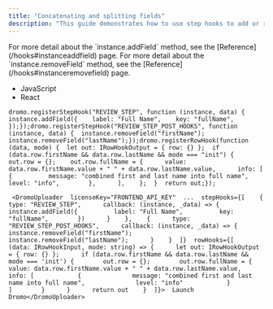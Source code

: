 ```yaml
---
title: "Concatenating and splitting fields"
description: "This guide demonstrates how to use step hooks to add or remove fields midway through an import."
---
```


<Info>
  For more detail about the `instance.addField` method, see the [Reference](/hooks#instanceaddfield) page. For more detail about the `instance.removeField` method, see the [Reference](/hooks#instanceremovefield) page.
</Info>

* JavaScript
* React

```
dromo.registerStepHook("REVIEW_STEP", function (instance, data) {  instance.addField({    label: "Full Name",    key: "fullName",  });});dromo.registerStepHook("REVIEW_STEP_POST_HOOKS", function (instance, data) {  instance.removeField("firstName");  instance.removeField("lastName");});dromo.registerRowHook(function (data, mode) {  let out: IRowHookOutput = { row: {} };  if (data.row.firstName && data.row.lastName && mode === "init") {    out.row = {};    out.row.fullName = {      value: data.row.firstName.value + " " + data.row.lastName.value,      info: [        {          message: "combined first and last name into full name",          level: "info",        },      ],    };  }  return out;});
```

```
 <DromoUploader  licenseKey="FRONTEND_API_KEY"  ...  stepHooks={[    {      type: "REVIEW_STEP",      callback: (instance, _data) => {        instance.addField({          label: "Full Name",          key: "fullName",        })      }    },    {      type: "REVIEW_STEP_POST_HOOKS",      callback: (instance, _data) => {        instance.removeField("firstName");        instance.removeField("lastName");      }    }  ]}  rowHooks={[    (data: IRowHookInput, mode: string) => {      let out: IRowHookOutput = { row: {} };      if (data.row.firstName && data.row.lastName && mode === 'init') {        out.row = {};        out.row.fullName = {          value: data.row.firstName.value + " " + data.row.lastName.value,          info: [            {              message: "combined first and last name into full name",              level: "info"            }          ]        }      }      return out    }  ]}>  Launch Dromo</DromoUploader>
```
